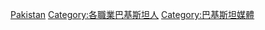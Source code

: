 [[Category:各國記者|Pakistan]]
[[Category:各職業巴基斯坦人|Category:各職業巴基斯坦人]]
[[Category:巴基斯坦媒體|Category:巴基斯坦媒體]]